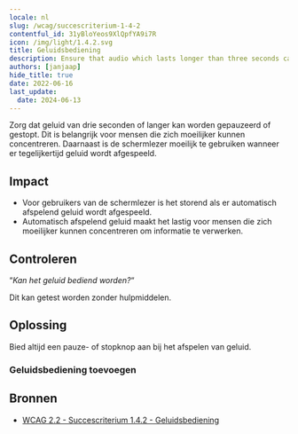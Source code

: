 ```yaml
---
locale: nl
slug: /wcag/succescriterium-1-4-2
contentful_id: 31yBloYeos9XlQpfYA9i7R
icon: /img/light/1.4.2.svg
title: Geluidsbediening
description: Ensure that audio which lasts longer than three seconds can be paused or stopped.
authors: [janjaap]
hide_title: true
date: 2022-06-16
last_update:
  date: 2024-06-13
---
```


<Hero
  title="Geluidsbediening"
  image="/img/light/1.4.2.svg"
  alt="WCAG 1.4.2 icon"
  prefix="Succescriterium 1.4.2"
  suffix="Niveau A"
/>

Zorg dat geluid van drie seconden of langer kan worden gepauzeerd of gestopt. Dit is belangrijk voor mensen die zich moeilijker kunnen concentreren. Daarnaast is de schermlezer moeilijk te gebruiken wanneer er tegelijkertijd geluid wordt afgespeeld.

## Impact

- Voor gebruikers van de schermlezer is het storend als er automatisch afspelend geluid wordt afgespeeld.
- Automatisch afspelend geluid maakt het lastig voor mensen die zich moeilijker kunnen concentreren om informatie te verwerken.

## Controleren

“*Kan het geluid bediend worden?*“

Dit kan getest worden zonder hulpmiddelen.

## Oplossing

Bied altijd een pauze- of stopknop aan bij het afspelen van geluid.

### Geluidsbediening toevoegen

<CodeSample id="media-audio-control" locale="nl"/>

## Bronnen

- [WCAG 2.2 - Succescriterium 1.4.2 - Geluidsbediening](https://www.w3.org/Translations/WCAG22-nl/#geluidsbediening)
